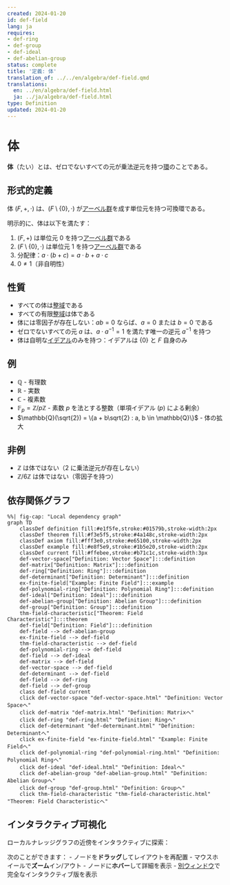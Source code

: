 ```yaml
---
created: 2024-01-20
id: def-field
lang: ja
requires:
- def-ring
- def-group
- def-ideal
- def-abelian-group
status: complete
title: '定義: 体'
translation_of: ../../en/algebra/def-field.qmd
translations:
  en: ../en/algebra/def-field.html
  ja: ../ja/algebra/def-field.html
type: Definition
updated: 2024-01-20
---
```


# 体 {#def-field}

**体**（たい）とは、ゼロでないすべての元が乗法逆元を持つ[環](def-ring.qmd)のことである。

## 形式的定義

体 $(F, +, \cdot)$ は、$(F \setminus \{0\}, \cdot)$ が[アーベル群](def-abelian-group.qmd)を成す単位元を持つ可換環である。

明示的に、体は以下を満たす：

1. $(F, +)$ は単位元 $0$ を持つ[アーベル群](def-abelian-group.qmd)である
2. $(F \setminus \{0\}, \cdot)$ は単位元 $1$ を持つ[アーベル群](def-abelian-group.qmd)である
3. 分配律：$a \cdot (b + c) = a \cdot b + a \cdot c$
4. $0 \neq 1$（非自明性）

## 性質

- すべての体は[整域](def-integral-domain.qmd)である
- すべての有限[整域](def-integral-domain.qmd)は体である
- 体には零因子が存在しない：$ab = 0$ ならば、$a = 0$ または $b = 0$ である
- ゼロでないすべての元 $a$ は、$a \cdot a^{-1} = 1$ を満たす唯一の逆元 $a^{-1}$ を持つ
- 体は自明な[イデアル](def-ideal.qmd)のみを持つ：イデアルは $\{0\}$ と $F$ 自身のみ

## 例

- $\mathbb{Q}$ - 有理数
- $\mathbb{R}$ - 実数
- $\mathbb{C}$ - 複素数
- $\mathbb{F}_p = \mathbb{Z}/p\mathbb{Z}$ - 素数 $p$ を法とする整数（単項イデアル $(p)$ による剰余）
- $\mathbb{Q}(\sqrt{2}) = \{a + b\sqrt{2} : a, b \in \mathbb{Q}\}$ - 体の拡大

## 非例

- $\mathbb{Z}$ は体ではない（2 に乗法逆元が存在しない）
- $\mathbb{Z}/6\mathbb{Z}$ は体ではない（零因子を持つ）

## 依存関係グラフ

```mermaid
%%| fig-cap: "Local dependency graph"
graph TD
    classDef definition fill:#e1f5fe,stroke:#01579b,stroke-width:2px
    classDef theorem fill:#f3e5f5,stroke:#4a148c,stroke-width:2px
    classDef axiom fill:#fff3e0,stroke:#e65100,stroke-width:2px
    classDef example fill:#e8f5e9,stroke:#1b5e20,stroke-width:2px
    classDef current fill:#ffebee,stroke:#b71c1c,stroke-width:3px
    def-vector-space["Definition: Vector Space"]:::definition
    def-matrix["Definition: Matrix"]:::definition
    def-ring["Definition: Ring"]:::definition
    def-determinant["Definition: Determinant"]:::definition
    ex-finite-field["Example: Finite Field"]:::example
    def-polynomial-ring["Definition: Polynomial Ring"]:::definition
    def-ideal["Definition: Ideal"]:::definition
    def-abelian-group["Definition: Abelian Group"]:::definition
    def-group["Definition: Group"]:::definition
    thm-field-characteristic["Theorem: Field Characteristic"]:::theorem
    def-field["Definition: Field"]:::definition
    def-field --> def-abelian-group
    ex-finite-field --> def-field
    thm-field-characteristic --> def-field
    def-polynomial-ring --> def-field
    def-field --> def-ideal
    def-matrix --> def-field
    def-vector-space --> def-field
    def-determinant --> def-field
    def-field --> def-ring
    def-field --> def-group
    class def-field current
    click def-vector-space "def-vector-space.html" "Definition: Vector Spaceへ"
    click def-matrix "def-matrix.html" "Definition: Matrixへ"
    click def-ring "def-ring.html" "Definition: Ringへ"
    click def-determinant "def-determinant.html" "Definition: Determinantへ"
    click ex-finite-field "ex-finite-field.html" "Example: Finite Fieldへ"
    click def-polynomial-ring "def-polynomial-ring.html" "Definition: Polynomial Ringへ"
    click def-ideal "def-ideal.html" "Definition: Idealへ"
    click def-abelian-group "def-abelian-group.html" "Definition: Abelian Groupへ"
    click def-group "def-group.html" "Definition: Groupへ"
    click thm-field-characteristic "thm-field-characteristic.html" "Theorem: Field Characteristicへ"
```

## インタラクティブ可視化

ローカルナレッジグラフの近傍をインタラクティブに探索：

::: {.graph-viz data-id="def-field" data-width="700" data-height="500"}
:::

次のことができます：
- ノードを**ドラッグ**してレイアウトを再配置
- マウスホイールで**ズーム**イン/アウト
- ノードに**ホバー**して詳細を表示
- [別ウィンドウ](../../output/interactive/def-field.html){target="_blank"}で完全なインタラクティブ版を表示
